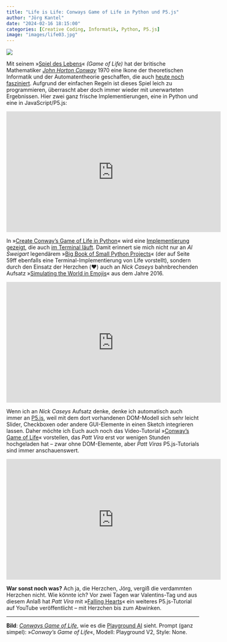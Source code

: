 ```yaml
---
title: "Life is Life: Conways Game of Life in Python und P5.js"
author: "Jörg Kantel"
date: "2024-02-16 18:15:00"
categories: [Creative Coding, Informatik, Python, P5.js]
image: "images/life03.jpg"
---
```


[![](images/life03-b.jpg)](https://www.flickr.com/photos/schockwellenreiter/53533306985/)

Mit seinem »[Spiel des Lebens](https://de.wikipedia.org/wiki/Conways_Spiel_des_Lebens)« *(Game of Life)* hat der britische Mathematiker *[John Horton Conway](https://de.wikipedia.org/wiki/John_Horton_Conway)* 1970 eine Ikone der theoretischen Informatik und der Automatentheorie geschaffen, die auch [heute noch fasziniert](https://mathematikalpha.de/game-of-life). Aufgrund der einfachen Regeln ist dieses Spiel leich zu programmieren, überrascht aber doch immer wieder mit unerwarteten Ergebnissen. Hier zwei ganz frische Implementierungen, eine in Python und eine in JavaScript/P5.js:

<iframe width="560" height="315" src="https://www.youtube.com/embed/PpywbmIcUhM?si=bsoWVHrGQwWSWytd" title="YouTube video player" frameborder="0" allow="accelerometer; autoplay; clipboard-write; encrypted-media; gyroscope; picture-in-picture; web-share" allowfullscreen></iframe>

In »[Create Conway's Game of Life in Python](https://www.youtube.com/watch?v=PpywbmIcUhM)« wird eine [Implementierung gezeigt](https://realpython.com/courses/conway-game-of-life-python/), die auch [im Terminal läuft](https://realpython.com/conway-game-of-life-python/). Damit erinnert sie mich nicht nur an *Al Sweigart* legendärem »[Big Book of Small Python Projects](http://blog.schockwellenreiter.de/2022/08/2022082901.html)« (der auf Seite 59ff ebenfalls eine Terminal-Implementierung von Life vorstellt), sondern durch den Einsatz der Herzchen (♥︎) auch an *Nick Caseys* bahnbrechenden Aufsatz »[Simulating the World in Emojis](https://ncase.me/simulating/index_old.html)« aus dem Jahre 2016.

<iframe width="560" height="315" src="https://www.youtube.com/embed/lsWulRIWzdo?si=koJFVpneandoinbo" title="YouTube video player" frameborder="0" allow="accelerometer; autoplay; clipboard-write; encrypted-media; gyroscope; picture-in-picture; web-share" allowfullscreen></iframe>

Wenn ich an *Nick Caseys* Aufsatz denke, denke ich automatisch auch immer an [P5.js](http://cognitiones.kantel-chaos-team.de/programmierung/creativecoding/processing/p5js.html), weil mit dem dort vorhandenen DOM-Modell sich sehr leicht Slider, Checkboxen oder andere GUI-Elemente in einen Sketch integrieren lassen. Daher möchte ich Euch auch noch das Video-Tutorial »[Conway's Game of Life](https://www.youtube.com/watch?v=lsWulRIWzdo)« vorstellen, das *Patt Vira* erst vor wenigen Stunden hochgeladen hat -- zwar ohne DOM-Elemente, aber *Patt Viras* P5.js-Tutorials sind immer anschauenswert.

<iframe width="560" height="315" src="https://www.youtube.com/embed/zH3eH3hlGoo?si=r5F7VQdLz139hHe3" title="YouTube video player" frameborder="0" allow="accelerometer; autoplay; clipboard-write; encrypted-media; gyroscope; picture-in-picture; web-share" allowfullscreen></iframe>

**War sonst noch was?** Ach ja, die Herzchen, Jörg, vergiß die verdammten Herzchen nicht. Wie könnte ich? Vor zwei Tagen war Valentins-Tag und aus diesem Anlaß hat *Patt Vira* mit »[Falling Hearts](https://www.youtube.com/watch?v=zH3eH3hlGoo)« ein weiteres P5.js-Tutorial auf YouTube veröffentlicht -- mit Herzchen bis zum Abwinken.

---

**Bild**: *[Conways Game of Life](https://www.flickr.com/photos/schockwellenreiter/53533306985/)*, wie es die [Playground AI](http://cognitiones.kantel-chaos-team.de/technikgeschichte/rechnerundnetze/playgroundai.html) sieht. Prompt (ganz simpel): »*Conway's Game of Life*«, Modell: Playground V2, Style: None.